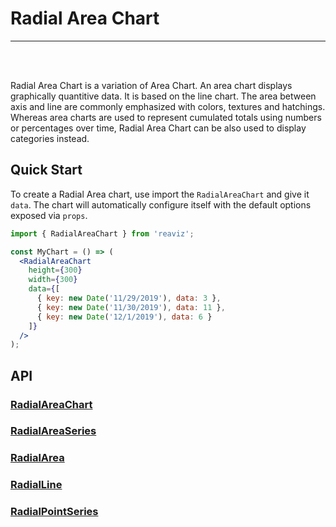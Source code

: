 
<Meta title="Docs/Chart Types/Radial Area Chart" />

# Radial Area Chart

---
<br />
<Story id="charts-area-chart-radial--simple" />
<br />

Radial Area Chart is a variation of Area Chart. An area chart displays graphically quantitive data.
It is based on the line chart. The area between axis and line are commonly emphasized with colors, textures and hatchings.
Whereas area charts are used to represent cumulated totals using numbers or percentages over time, Radial Area Chart can
be also used to display categories instead.

## Quick Start
To create a Radial Area chart, use import the `RadialAreaChart` and give it `data`. The chart
will automatically configure itself with the default options exposed via `props`.

```jsx
import { RadialAreaChart } from 'reaviz';

const MyChart = () => (
  <RadialAreaChart
    height={300}
    width={300}
    data={[
      { key: new Date('11/29/2019'), data: 3 },
      { key: new Date('11/30/2019'), data: 11 },
      { key: new Date('12/1/2019'), data: 6 }
    ]}
  />
);
```

## API
### [RadialAreaChart](https://github.com/reaviz/reaviz/blob/master/src/RadialAreaChart/RadialAreaChart.tsx)
<Props of={RadialAreaChart} />

### [RadialAreaSeries](https://github.com/reaviz/reaviz/blob/master/src/RadialAreaChart/RadialAreaSeries/RadialAreaSeries.tsx)
<Props of={RadialAreaSeries} />

### [RadialArea](https://github.com/reaviz/reaviz/blob/master/src/RadialAreaChart/RadialAreaSeries/RadialArea.tsx)
<Props of={RadialArea} />

### [RadialLine](https://github.com/reaviz/reaviz/blob/master/src/RadialAreaChart/RadialAreaSeries/RadialLine.tsx)
<Props of={RadialLine} />

### [RadialPointSeries](https://github.com/reaviz/reaviz/blob/master/src/RadialAreaChart/RadialAreaSeries/RadialPointSeries.tsx)
<Props of={RadialPointSeries} />
